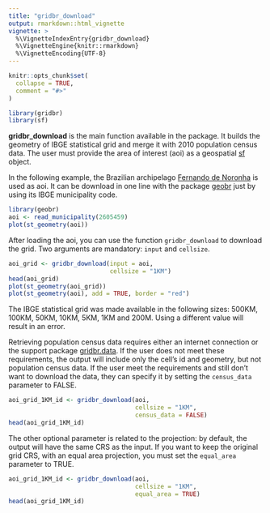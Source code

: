 ```yaml
---
title: "gridbr_download"
output: rmarkdown::html_vignette
vignette: >
  %\VignetteIndexEntry{gridbr_download}
  %\VignetteEngine{knitr::rmarkdown}
  %\VignetteEncoding{UTF-8}
---
```


```r
knitr::opts_chunk$set(
  collapse = TRUE,
  comment = "#>"
)
```

```r
library(gridbr)
library(sf)
```

**gridbr_download** is the main function available in the package. It builds the geometry of IBGE statistical grid and merge it with 2010 population census data. The user must provide the area of interest (aoi) as a geospatial [sf](https://r-spatial.github.io/sf/index.html) object.

In the following example, the Brazilian archipelago [Fernando de Noronha](https://en.wikipedia.org/wiki/Fernando_de_Noronha) is used as aoi. It can be download in one line with the package [geobr](https://ipeagit.github.io/geobr/) just by using its IBGE municipality code.

```r
library(geobr)
aoi <- read_municipality(2605459)
plot(st_geometry(aoi))
```

After loading the aoi, you can use the function `gridbr_download` to download the grid. Two arguments are mandatory: `input` and `cellsize`.

```r
aoi_grid <- gridbr_download(input = aoi, 
                            cellsize = "1KM")
head(aoi_grid)
plot(st_geometry(aoi_grid))
plot(st_geometry(aoi), add = TRUE, border = "red")
```

The IBGE statistical grid was made available in the following sizes: 500KM, 100KM, 50KM, 10KM, 5KM, 1KM and 200M. Using a different value will result in an error.

Retrieving population census data requires either an internet connection or the support package [gridbr.data](https://github.com/luisfelipebr/gridbr.data). If the user does not meet these requirements, the output will include only the cell's id and geometry, but not population census data. If the user meet the requirements and still don't want to download the data, they can specify it by setting the `census_data` parameter to FALSE.

```r
aoi_grid_1KM_id <- gridbr_download(aoi, 
                                   cellsize = "1KM", 
                                   census_data = FALSE)
head(aoi_grid_1KM_id)
```

The other optional parameter is related to the projection: by default, the output will have the same CRS as the input. If you want to keep the original grid CRS, with an equal area projection, you must set the `equal_area` parameter to TRUE.

```r
aoi_grid_1KM_id <- gridbr_download(aoi, 
                                   cellsize = "1KM", 
                                   equal_area = TRUE)
head(aoi_grid_1KM_id)
```
